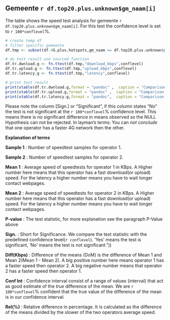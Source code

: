 \newpage

Gemeente `r df.top20.plus.unknown$gm_naam[i]`
-----------------
The table shows the speed test analysis for gemeente `r df.top20.plus.unknown$gm_naam[i]`. For this test the confidence level is set to `r 100*conflevel`%.

``` r

# create temp df
# filter specific gemeente
df.tmp <- subset(df.4G.plus.hotspots,gm_naam == df.top20.plus.unknown$gm_naam[i])

# do test result use sourced function
df.tr.dwnload.g <- fn.ttest(df.tmp,"download_kbps",conflevel)
df.tr.upload.g <- fn.ttest(df.tmp,"upload_kbps",conflevel)
df.tr.latency.g <- fn.ttest(df.tmp,"latency",conflevel)

# print test result 
print(xtable(df.tr.dwnload.g,format = "pandoc" ,  caption = "Comparison of means for metric: download(kbps)",row.names=FALSE, booktabs=TRUE), size="\\footnotesize",include.rownames=FALSE,comment=FALSE)
print(xtable(df.tr.upload.g,format = "pandoc" ,  caption = "Comparison of means for metric: upload(kbps)",row.names=FALSE), size="\\footnotesize",include.rownames=FALSE,comment=FALSE)
print(xtable(df.tr.latency.g,format = "pandoc",  caption = "Comparison of means for metric: latency(ms)",row.names=FALSE), size="\\footnotesize",include.rownames=FALSE,comment=FALSE)

```



Please note the column [Sign.] or "Significant", if this column states "No" the test is not significant at the `r 100*conflevel`% confidence level. This means there is no significant difference in means observed so the NULL Hypothesis can not be rejected. In layman's terms: You can *not conclude* that one operator has a faster 4G network then the other.

**Explanation of terms**

\footnotesize

**Sample 1** : Number of speedtest samples for operator 1.

**Sample 2** : Number of speedtest samples for operator 2.

**Mean 1** : Average speed of speedtests for operator 1 in KBps. A Higher number here means that this operator has a fast download(or upload) speed. For the latency a higher number means you have to wait longer contact webpages.

**Mean 2** : Average speed of speedtests for operator 2 in KBps. A Higher number here means that this operator has a fast download(or upload) speed. For the latency a higher number means you have to wait longer contact webpages.

**P-value** : The test statistic, for more explanation see the paragraph P-Value above

**Sign.** : Short for Significance. We compare the test statistic with the predefined confidence level(`r conflevel`). 'Yes' means the test is significant, 'No' means the test is not significant."))

**Diff(Kbps)** : Difference of the means (DoM) is the difference of Mean 1 and Mean 2(Mean 1 - Mean 2). A big positive number here means operator 1 has a faster speed then operator 2. A big negative number means that operator 2 has a faster speed then operator 1. 

**Conf Int** : Confidence interval consist of a range of values (interval) that act as good estimate of the *true* difference of the mean. We are `r 100*conflevel`% confident that the true value of the difference of the mean is in our confidence interval.

**Rel(%)** : Relative difference in percentage. It is calculated as the difference of the means divided by the slower of the two operators average speed.

\normalsize
